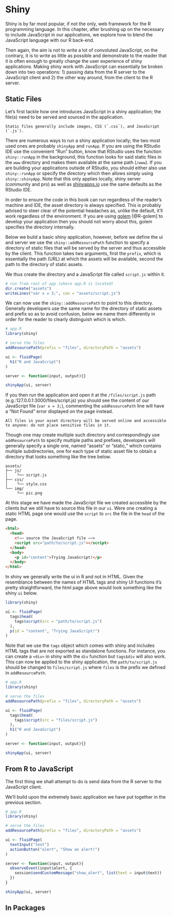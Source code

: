 # Shiny

Shiny is by far most popular, if not the only, web framework for the R programming language. In this chapter, after brushing up on the necessary to include JavaScript in our applications, we explore how to blend the JavaScript language with our R back-end.

Then again, the aim is not to write a lot of convoluted JavaScript, on the contrary, it is to write as little as possible and demonstrate to the reader that it is often enough to greatly change the user experience of shiny applications. Making shiny work with JavaScript can essentially be broken down into two operations: 1) passing data from the R server to the JavaScript client and 2) the other way around, from the client to the R server.

## Static Files {-}

Let's first tackle how one introduces JavaScript in a shiny application; the file(s) need to be served and sourced in the application.

```block
Static files generally include images, CSS (`.css`), and JavaScript (`.js`).
```

There are numerous ways to run a shiny application locally; the two most used ones are probably `shinyApp` and `runApp`. If you are using the RStudio IDE use the convenient "Run" button, know that RStudio uses the function `shiny::runApp` in the background, this function looks for said static files in the `www` directory and makes them available at the same path (`/www`). If you are building your applications outside of RStudio, you should either also use `shiny::runApp` or specify the directory which then allows simply using `shiny::shinyApp`. Note that this only applies locally, shiny server (community and pro) as well as [shinyapps.io](https://www.shinyapps.io/) use the same defaults as the RStudio IDE.

In order to ensure the code in this book can run regardless of the reader's machine and IDE, the asset directory is always specified. This is probably advised to steer clear of the potential headaches as, unlike the default, it'll work regardless of the environment. If you are using [golem](https://thinkr-open.github.io/golem/) [@R-golem] to develop your application then you should not worry about this, golem specifies the directory internally.

Below we build a basic shiny application, however, before we define the ui and server we use the `shiny::addResourcePath` function to specify a directory of static files that will be served by the server and thus accessible by the client. This function takes two arguments, first the `prefix`, which is essentially the path (URL) at which the assets will be available, second the path to the directory of static assets.

We thus create the directory and a JavaScript file called `script.js` within it.

```r
# run from root of app (where app.R is located)
dir.create("assets")
writeLines("var x = 3;", con = "assets/script.js")
```

We can now use the `shiny::addResourcePath` to point to this directory. Generally developers use the same name for the directory of static assets and prefix so as to avoid confusion, below we name them differently in order for the reader to clearly distinguish which is which.

```r
# app.R
library(shiny)

# serve the files
addResourcePath(prefix = "files", directoryPath = "assets")

ui <- fluidPage(
  h1("R and JavaScript")
)

server <- function(input, output){}

shinyApp(ui, server)
```

If you then run the application and open it at the `/files/script.js` path (e.g.:127.0.0.1:3000/files/script.js) you should see the content of our JavaScript file (`var x = 3;`), commenting the `addResourcePath` line will have a "Not Found" error displayed on the page instead.

```block
All files in your asset directory will be served online and accessible to anyone: do not place sensitive files in it.
```

Though one may create multiple such directory and correspondingly use `addResourcePath` to specify multiple paths and prefixes, developers will generally specify a single one, named "assets" or "static," which contains multiple subdirectories, one for each type of static asset file to obtain a directory that looks something like the tree below.

```
assets/
├── js/
│    └── script.js
├── css/
│    └── style.css
└── img/
     └── pic.png
```

At this stage we have made the JavaScript file we created accessible by the clients but we still have to source this file in our `ui`. Were one creating a static HTML page one would use the `script` to `src` the file in the `head` of the page.

```html
<html>
  <head>
    <!–– source the JavaScript file ––>
    <script src="path/to/script.js"></script>
  </head>
  <body>
    <p id="content">Trying JavaScript!</p>
  </body>
</html>
```

In shiny we generally write the ui in R and not in HTML. Given the resemblance between the names of HTML tags and shiny UI functions it's pretty straightforward, the html page above would look something like the shiny `ui` below. 

```r
library(shiny)

ui <- fluidPage(
  tags$head(
    tags$script(src = "path/to/script.js")
  ),
  p(id = "content", "Trying JavaScript!")
)
```

Note that we use the `tags` object which comes with shiny and includes HTML tags that are not exported as standalone functions. For instance, you can create a `<div>` in shiny with the `div` function but `tags$div` will also work. This can now be applied to the shiny application, the `path/to/script.js` should be changed to `files/script.js` where `files` is the prefix we defined in `addResourcePath`.

```r
# app.R
library(shiny)

# serve the files
addResourcePath(prefix = "files", directoryPath = "assets")

ui <- fluidPage(
  tags$head(
    tags$script(src = "files/script.js")
  ),
  h1("R and JavaScript")
)

server <- function(input, output){}

shinyApp(ui, server)
```

## From R to JavaScript {-}

The first thing we shall attempt to do is send data from the R server to the JavaScript client.   

We'll build upon the extremely basic application we have put together in the previous section.

```r
# app.R
library(shiny)

# serve the files
addResourcePath(prefix = "files", directoryPath = "assets")

ui <- fluidPage(
  textInput("text")
  actionButton("alert", "Show an alert!")
)

server <- function(input, output){
  observeEvent(input$alert, {
    session$sendCustomMessage("show_alert", list(text = input$text))
  })
}

shinyApp(ui, server)
```

## In Packages {-}
